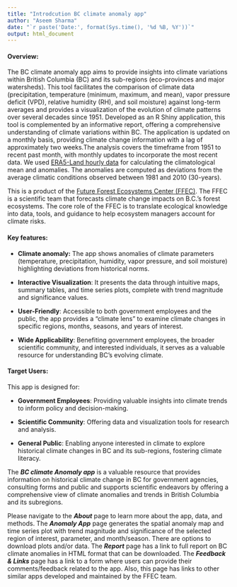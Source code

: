 ```yaml
---
title: "Introdcution BC climate anomaly app"
author: "Aseem Sharma"
date: "`r paste('Date:', format(Sys.time(), '%d %B, %Y'))`"
output: html_document
---
```


#### **Overview:**
 The BC climate anomaly app aims to provide insights into climate variations within British Columbia (BC) and its sub-regions (eco-provinces and major watersheds). This tool facilitates the comparison of climate data (precipitation, temperature (minimum, maximum, and mean), vapor pressure deficit (VPD), relative humidity (RH), and soil moisture) against long-term averages and provides a visualization of the evolution of climate patterns over several decades since 1951. Developed as an R Shiny application, this tool is complemented by an informative report, offering a comprehensive understanding of climate variations within BC. The application is updated on a monthly basis, providing climate change information with a lag of approximately two weeks.The analysis covers the timeframe from 1951 to recent past month, with monthly updates to incorporate the most recent data. We used <a href='https://cds.climate.Copernicus.eu/cdsapp#!/data set/reanalysis-era5-land?tab=overview'> ERA5-Land hourly data</a> for calculating the climatological mean and anomalies. The anomalies are computed as deviations from the average climatic conditions observed between 1981 and 2010 (30-years).
 
This is a product of the <a href ='https://www2.gov.bc.ca/gov/content/environment/natural-resource-stewardship/natural-resources-climate-change/future-forest-ecosystems-centre#:~:text=The%20Future%20Forest%20Ecosystems%20Centre%20(FFEC)%20was%20officially%20established%20in,on%20B.C.%27s%20forest%20ecosystems.'> Future Forest Ecosystems Center (FFEC)</a>. The FFEC is a scientific team that forecasts climate change impacts on B.C.'s forest ecosystems. The core role of the FFEC is to translate ecological knowledge into data, tools, and guidance to help ecosystem managers account for climate risks.

#### **Key features:**

-   **Climate anomaly:** The app shows anomalies of climate parameters (temperature, precipitation, humidity, vapor pressure, and soil moisture) highlighting deviations from historical norms.

-   **Interactive Visualization**: It presents the data through intuitive maps, summary tables, and time series plots, complete with trend magnitude and significance values.

-   **User-Friendly**: Accessible to both government employees and the public, the app provides a "climate lens" to examine climate changes in specific regions, months, seasons, and years of interest.

-   **Wide Applicability**: Benefiting government employees, the broader scientific community, and interested individuals, it serves as a valuable resource for understanding BC's evolving climate.


#### **Target Users:**

This app is designed for:

-   **Government Employees**: Providing valuable insights into climate trends to inform policy and decision-making.

-   **Scientific Community**: Offering data and visualization tools for research and analysis.

-   **General Public**: Enabling anyone interested in climate to explore historical climate changes in BC and its sub-regions, fostering climate literacy.

The ***BC climate Anomaly app*** is a valuable resource that provides information on historical climate change in BC for government agencies, consulting forms and public and supports scientific endeavors by offering a comprehensive view of climate anomalies and trends in British Columbia and its subregions.

Please navigate to the ***About*** page to learn more about the app, data, and methods. The ***Anomaly App*** page generates the spatial anomaly map and time series plot with trend magnitude and significance of the selected region of interest, parameter, and month/season. There are options to download plots and/or data. The ***Report*** page has a link to full report on BC climate anomalies in HTML format that can be downloaded. The ***Feedback & Links*** page has a link to a form where users can provide their comments/feedback related to the app. Also, this page has links to other similar apps developed and maintained by the FFEC team.

